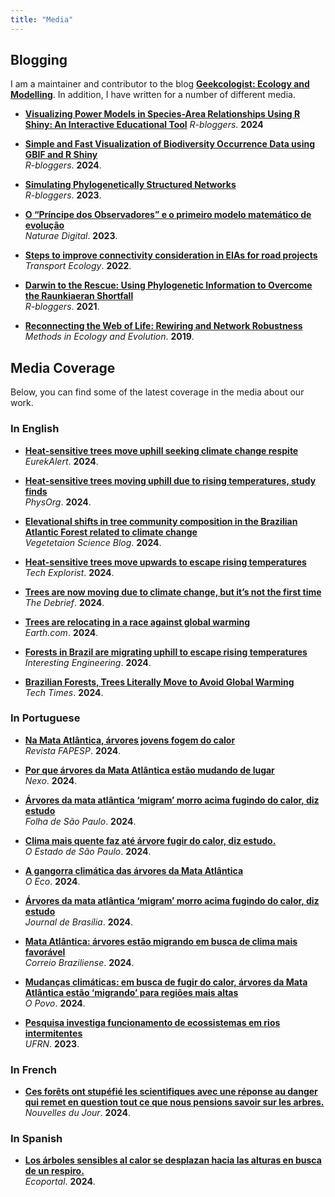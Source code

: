 ```yaml
---
title: "Media"
---
```


## Blogging

I am a maintainer and contributor to the blog **[Geekcologist: Ecology and Modelling](https://geekcologist.wordpress.com)**. In addition, I have written for a number of different media.  

- **[Visualizing Power Models in Species-Area Relationships Using R Shiny: An Interactive Educational Tool](https://www.r-bloggers.com/2024/04/visualizing-power-models-in-species-area-relationships-using-r-shiny-an-interactive-educational-tool/)**
    *R-bloggers*. **2024**

- **[Simple and Fast Visualization of Biodiversity Occurrence Data using GBIF and R Shiny](https://www.r-bloggers.com/2024/04/simple-and-fast-visualization-of-biodiversity-occurrence-data-using-gbif-and-r-shiny/)**  
  *R-bloggers*. **2024**.

- **[Simulating Phylogenetically Structured Networks](https://www.r-bloggers.com/2023/11/simulating-phylogenetically-structured-networks/)**  
  *R-bloggers*. **2023**.

- **[O “Príncipe dos Observadores” e o primeiro modelo matemático de evolução](https://naturaemuseubiodiv.wordpress.com/2023/12/13/o-principe-dos-observadores-e-o-primeiro-modelo-matematico-de-evolucao/)**  
  *Naturae Digital*. **2023**.

- **[Steps to improve connectivity consideration in EIAs for road projects](https://transportecology.info/research/connectivity-importance-in-eias)**  
  *Transport Ecology*. **2022**.

- **[Darwin to the Rescue: Using Phylogenetic Information to Overcome the Raunkiaeran Shortfall](https://www.r-bloggers.com/2021/11/darwin-to-the-rescue-using-phylogenetic-information-to-overcome-the-raunkiaeran-shortfall/)**  
  *R-bloggers*. **2021**.

- **[Reconnecting the Web of Life: Rewiring and Network Robustness](https://methodsblog.com/2019/10/21/rewiring-network-robustness-en/)**  
  *Methods in Ecology and Evolution*. **2019**.

## Media Coverage

Below, you can find some of the latest coverage in the media about our work.

### In English  


- **[Heat-sensitive trees move uphill seeking climate change respite](https://www.eurekalert.org/news-releases/1052114)**  
  *EurekAlert*. **2024**.

- **[Heat-sensitive trees moving uphill due to rising temperatures, study finds](https://phys.org/news/2024-07-sensitive-trees-uphill-due-temperatures.html)**  
  *PhysOrg*. **2024**.
  
- **[Elevational shifts in tree community composition in the Brazilian Atlantic Forest related to climate change](https://vegsciblog.org/2024/07/28/elevational-shifts-in-tree-community-composition/)**  
  *Vegetetaion Science Blog*. **2024**.

- **[Heat-sensitive trees move upwards to escape rising temperatures](https://www.techexplorist.com/heat-sensitive-trees-move-upwards-escape-rising-temperatures/86436/)**  
  *Tech Explorist*. **2024**.

- **[Trees are now moving due to climate change, but it’s not the first time](https://thedebrief.org/trees-are-now-moving-due-to-climate-change-but-its-not-the-first-time/?fbclid=IwZXh0bgNhZW0CMTEAAR1uLMccB1G-qaxwzBn8uHTRGXOMSBCOMRSR0EJg-i3aIbUQyonkHZ3zn7o_aem_9DWPZ3EsGFUBCah8y29L4Q)**  
  *The Debrief*. **2024**.

- **[Trees are relocating in a race against global warming](https://www.earth.com/news/trees-are-relocating-in-a-race-against-global-warming/)**  
  *Earth.com*. **2024**.

- **[Forests in Brazil are migrating uphill to escape rising temperatures](https://interestingengineering.com/science/forests-in-brazil-are-migrating-uphill-to-escape-rising-temperatures)**  
  *Interesting Engineering*. **2024**.

- **[Brazilian Forests, Trees Literally Move to Avoid Global Warming](https://www.techtimes.com/articles/306838/20240724/brazilian-forests-trees-literally-move-avoid-global-warming.htm)**  
  *Tech Times*. **2024**.
  
###  In Portuguese  

- **[Na Mata Atlântica, árvores jovens fogem do calor](https://revistapesquisa.fapesp.br/na-mata-atlantica-arvores-jovens-fogem-do-calor/)**  
  *Revista FAPESP*. **2024**.

- **[Por que árvores da Mata Atlântica estão mudando de lugar](https://www.nexojornal.com.br/expresso/2024/08/09/por-que-arvores-da-mata-atlantica-estao-mudando-de-lugar)**  
  *Nexo*. **2024**.

- **[Árvores da mata atlântica ‘migram’ morro acima fugindo do calor, diz estudo](https://www1.folha.uol.com.br/folha-social-mais/2024/07/arvores-da-mata-atlantica-migram-morro-acima-fugindo-do-calor-diz-estudo.shtml?utm_source=twitter&utm_medium=social&utm_campaign=twfolha&s=08)**  
  *Folha de São Paulo*. **2024**.

- **[Clima mais quente faz até árvore fugir do calor, diz estudo.](https://www.estadao.com.br/ciencia/clima-arvores-calor-mata-atlantica-nprm/)**  
  *O Estado de São Paulo*. **2024**.

- **[A gangorra climática das árvores da Mata Atlântica](https://oeco.org.br/salada-verde/a-gangorra-climatica-das-arvores-da-mata-atlantica/?fbclid=IwZXh0bgNhZW0CMTEAAR1Hp-oxYDwStHj0pRMnNRBDK00dBsO3Z_VrrjkTDGMMTy96BgTZSITtn1o_aem_9WfJ1QVrUKgO8e5H-XFVQg)**  
  *O Eco*. **2024**.

- **[Árvores da mata atlântica ‘migram’ morro acima fugindo do calor, diz estudo](https://jornaldebrasilia.com.br/noticias/mundo/arvores-da-mata-atlantica-migram-morro-acima-fugindo-do-calor-diz-estudo/)**  
  *Journal de Brasília*. **2024**.

- **[Mata Atlântica: árvores estão migrando em busca de clima mais favorável](https://www.correiobraziliense.com.br/ciencia-e-saude/2024/07/6904652-mata-atlantica-arvores-estao-migrando-em-busca-de-clima-mais-favoravel.html)**  
  *Correio Braziliense*. **2024**.

- **[Mudanças climáticas: em busca de fugir do calor, árvores da Mata Atlântica estão ‘migrando’ para regiões mais altas](https://www.opovo.com.br/noticias/brasil/2024/07/24/mudancas-climaticas-em-busca-de-fugir-do-calor-arvores-da-mata-atlantica-estao-migrando-para-regioes-mais-altas.html)**  
  *O Povo*. **2024**.
  
- **[Pesquisa investiga funcionamento de ecossistemas em rios intermitentes](https://ufrn.br/imprensa/noticias/76527/pesquisa-investiga-funcionamento-de-ecossistemas-em-rios-intermitentes?fbclid=IwAR1a2RcVO0mQmtOLhT2RM3Wjozcr1WQvzQPfvfzMLInU2J4Er0Ox0rb6FpM)**  
  *UFRN*. **2023**.
  
###  In French

- **[Ces forêts ont stupéfié les scientifiques avec une réponse au danger qui remet en question tout ce que nous pensions savoir sur les arbres.](https://nouvelles-dujour.com/ces-forets-ont-stupefie-les-scientifiques-avec-une-reponse-au-danger-qui-remet-en-question-tout-ce-que-nous-pensions-savoir-sur-les-arbres/)**  
  *Nouvelles du Jour*. **2024**.

###  In Spanish

- **[Los árboles sensibles al calor se desplazan hacia las alturas en busca de un respiro.](https://www.ecoportal.net/temas-especiales/cambio-climatico/los-arboles/)**  
  *Ecoportal*. **2024**.
